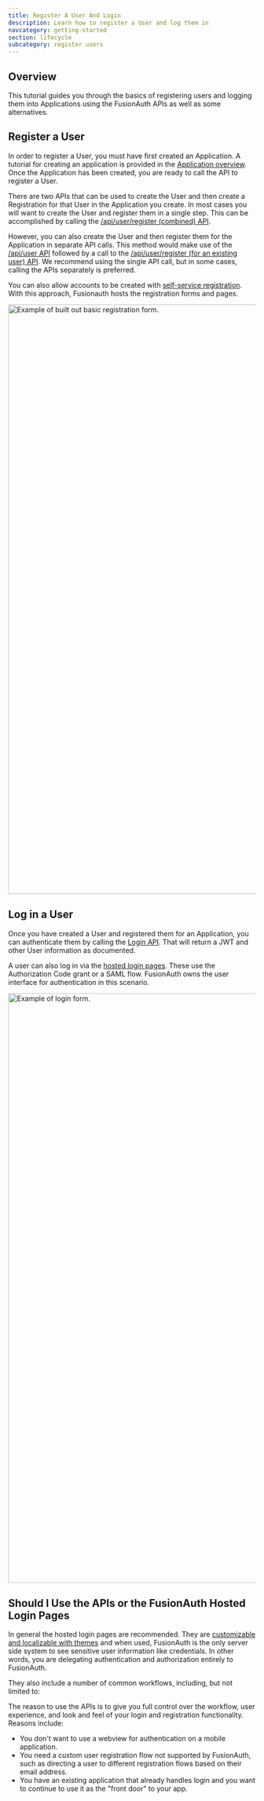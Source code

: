 ```yaml
---
title: Register A User And Login
description: Learn how to register a User and log them in
navcategory: getting-started
section: lifecycle
subcategory: register users
---
```


## Overview

This tutorial guides you through the basics of registering users and logging them into Applications using the FusionAuth APIs as well as some alternatives.


## Register a User

In order to register a User, you must have first created an Application.  A tutorial for creating an application is provided in the [Application overview](/docs/get-started/core-concepts/applications). Once the Application has been created, you are ready to call the API to register a User.


There are two APIs that can be used to create the User and then create a Registration for that User in the Application you create. In most cases you will want to create the User and register them in a single step. This can be accomplished by calling the [/api/user/register (combined) API](/docs/apis/registrations#create-a-user-and-registration-combined).

However, you can also create the User and then register them for the Application in separate API calls. This method would make use of the [/api/user API](/docs/apis/users#create-a-user) followed by a call to the [/api/user/register (for an existing user) API](/docs/apis/registrations#create-a-user-registration-for-an-existing-user). We recommend using the single API call, but in some cases, calling the APIs separately is preferred.

You can also allow accounts to be created with [self-service registration](/docs/lifecycle/register-users/basic-registration-forms). With this approach, Fusionauth hosts the registration forms and pages.

<img src="/img/docs/lifecycle/register-users/register-new-user.png" alt="Example of built out basic registration form." width="1200"  role="bottom-cropped" />

## Log in a User

Once you have created a User and registered them for an Application, you can authenticate them by calling the [Login API](/docs/apis/login). That will return a JWT and other User information as documented.

A user can also log in via the [hosted login pages](/docs/get-started/core-concepts/integration-points/#hosted-login-pages). These use the Authorization Code grant or a SAML flow. FusionAuth owns the user interface for authentication in this scenario.

<img src="/img/docs/lifecycle/register-users/login-page.png" alt="Example of login form." width="1200"  role="bottom-cropped" />

## Should I Use the APIs or the FusionAuth Hosted Login Pages

In general the hosted login pages are recommended. They are [customizable and localizable with themes](/docs/customize/look-and-feel/) and when used, FusionAuth is the only server side system to see sensitive user information like credentials. In other words, you are delegating authentication and authorization entirely to FusionAuth.

They also include a number of common workflows, including, but not limited to:

<ListHostedLoginPagesUseCases />

The reason to use the APIs is to give you full control over the workflow, user experience, and look and feel of your login and registration functionality. Reasons include:

* You don't want to use a webview for authentication on a mobile application.
* You need a custom user registration flow not supported by FusionAuth, such as directing a user to different registration flows based on their email address.
* You have an existing application that already handles login and you want to continue to use it as the "front door" to your app.


